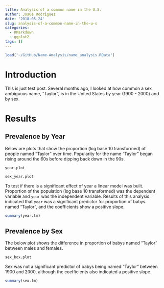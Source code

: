 ```yaml
---
title: Analysis of a common name in the U.S.
author: Josue Rodriguez
date: '2018-05-24'
slug: analysis-of-a-common-name-in-the-u-s
categories:
  - RMarkdown
  - ggplot2
tags: []
---
```


``` r
load('~/GitHub/Name-Analysis/name_analysis.RData')
```

# Introduction

This is just test post. Several months ago, I looked at how common a sex ambiguous name, "Taylor", is in the United States by year (1900 - 2000) and by sex.

# Results

## Prevalence by Year
Below are plots that show the proportion (log base 10 transformed) of people named "Taylor" over time. Popularity for the name "Taylor" began rising around the 60s before dipping back down in the 90s.

``` r
year.plot

sex_year.plot
```

To test if there is a significant effect of year a linear model was built. Proportion of the population (log base 10 transformed) was the dependent variable and `year` was the independent variable. Results of this analysis indicated that `year` was a significant predictor for proportion of babys named "Taylor", and the coefficients show a positive slope.

``` r
summary(year.lm)
```

## Prevalence by Sex
The below plot shows the difference in proportion of babys named "Taylor" between males and females.

``` r
sex_box.plot
```

Sex was not a significant predictor of babys being named "Taylor" between 1900 and 2000, although the coefficients also indicated a positive slope.

``` r
summary(sex.lm)
```